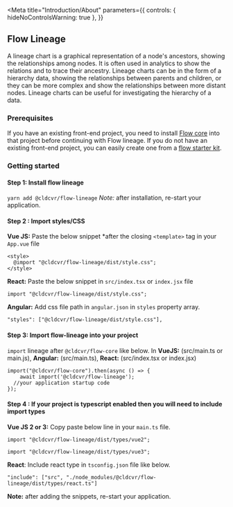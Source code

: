
<Meta
  title="Introduction/About"
  parameters={{
    controls: { hideNoControlsWarning: true },
  }}
></Meta>

## Flow Lineage

A lineage chart is a graphical representation of a node's ancestors, showing the relationships among nodes. It is often used in analytics to show the relations and to trace their ancestry. Lineage charts can be in the form of a hierarchy data, showing the relationships between parents and children, or they can be more complex and show the relationships between more distant nodes. Lineage charts can be useful for investigating the hierarchy of a data.

### Prerequisites

If you have an existing front-end project, you need to install [Flow core](https://github.com/cldcvr/flow-core) into that project before continuing with Flow lineage.
If you do not have an existing front-end project, you can easily create one from a [flow starter kit](https://github.com/cldcvr/flow-core#starter-kits).

### Getting started

#### Step 1: Install flow lineage

`yarn add @cldcvr/flow-lineage`
_Note:_ after installation, re-start your application.

#### Step 2 : Import styles/CSS

**Vue JS:** Paste the below snippet \*after the closing `<template>` tag in your `App.vue` file

```
<style>
  @import "@cldcvr/flow-lineage/dist/style.css";
</style>
```

**React:** Paste the below snippet in `src/index.tsx` or `index.jsx` file

```
import "@cldcvr/flow-lineage/dist/style.css";
```

**Angular:** Add css file path in `angular.json` in `styles` property array.

```
"styles": ["@cldcvr/flow-lineage/dist/style.css"],
```

#### Step 3: Import flow-lineage into your project

`import` lineage after `@cldcvr/flow-core` like below. In **VueJS:** (src/main.ts or main.js), **Angular:** (src/main.ts), **React:** (src/index.tsx or index.jsx)

```
import("@cldcvr/flow-core").then(async () => {
	await import('@cldcvr/flow-lineage');
  //your application startup code
});
```

#### Step 4 : If your project is typescript enabled then you will need to include import types

**Vue JS 2 or 3:** Copy paste below line in your `main.ts` file.

```
import "@cldcvr/flow-lineage/dist/types/vue2";
```

```
import "@cldcvr/flow-lineage/dist/types/vue3";
```

**React**: Include react type in `tsconfig.json` file like below.

```
"include": ["src", "./node_modules/@cldcvr/flow-lineage/dist/types/react.ts"]
```

**Note:** after adding the snippets, re-start your application.
